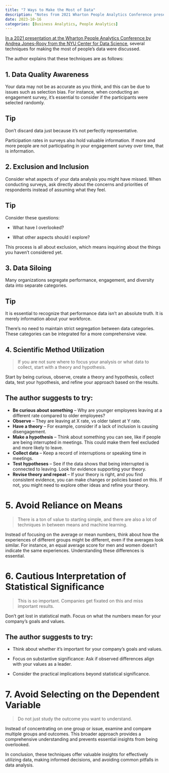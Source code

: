 ```yaml
---
title: "7 Ways to Make the Most of Data"
description: "Notes from 2021 Wharton People Analytics Conference presentation"
date: 2023-10-16
categories: [Business Analytics, People Analytics]
---
```


[In a 2021 presentation at the Wharton People Analytics Conference by Andrea Jones-Rooy from the NYU Center for Data Science](https://www.youtube.com/watch?v=NrrRJO9apqs&list=PL0EdWFC9ZZrWJ2B40bkLZ2bbJAQDmr3cX&index=21), several techniques for making the most of people's data were discussed.

The author explains that these techniques are as follows:

## 1. Data Quality Awareness

Your data may not be as accurate as you think, and this can be due to issues such as selection bias. For instance, when conducting an engagement survey, it's essential to consider if the participants were selected randomly. 

::: callout-tip
## Tip

Don't discard data just because it's not perfectly representative.

Participation rates in surveys also hold valuable information. If more and more people are not participating in your engagement survey over time, that is information.
:::


## 2. Exclusion and Inclusion

Consider what aspects of your data analysis you might have missed. When conducting surveys, ask directly about the concerns and priorities of respondents instead of assuming what they feel.

::: callout-tip
## Tip

Consider these questions: 

 - What have I overlooked?
 
 - What other aspects should I explore? 
 
This process is all about exclusion, which means inquiring about the things you haven't considered yet.

:::

## 3. Data Siloing

Many organizations segregate performance, engagement, and diversity data into separate categories. 

::: callout-tip
## Tip

It is essential to recognize that performance data isn't an absolute truth. It is merely information about your workforce. 

There's no need to maintain strict segregation between data categories. These categories can be integrated for a more comprehensive view.
:::


## 4. Scientific Method Utilization

> If you are not sure where to focus your analysis or what data to collect, start with a theory and hypothesis.

Start by being curious, observe, create a theory and hypothesis, collect data, test your hypothesis, and refine your approach based on the results.

::: callout-tip
## The author suggests to try:

-   **Be curious about something** -- Why are younger employees leaving at a different rate compared to older employees?
-   **Observe** -- They are leaving at X rate, vs older talent at Y rate.
-   **Have a theory** -- For example, consider if a lack of inclusion is causing disengagement.
-   **Make a hypothesis** -- Think about something you can see, like if people are being interrupted in meetings. This could make them feel excluded and more likely to leave.
-   **Collect data** -- Keep a record of interruptions or speaking time in meetings.
-   **Test hypotheses** -- See if the data shows that being interrupted is connected to leaving. Look for evidence supporting your theory. 
-   **Revise theory and repeat** -- If your theory is right, and you find consistent evidence, you can make changes or policies based on this. If not, you might need to explore other ideas and refine your theory.
:::


# 5. Avoid Reliance on Means

> There is a ton of value to starting simple, and there are also a lot of techniques in between means and machine learning.

Instead of focusing on the average or mean numbers, think about how the experiences of different groups might be different, even if the averages look similar. For instance, an equal average score for men and women doesn't indicate the same experiences. Understanding these differences is essential.


# 6. Cautious Interpretation of Statistical Significance

> This is so important. Companies get fixated on this and miss important results.

Don't get lost in statistical math. Focus on what the numbers mean for your company's goals and values. 

::: callout-tip
## The author suggests to try:

 - Think about whether it's important for your company's goals and values. 
 
 - Focus on substantive significance: Ask if observed differences align with your values as a leader.
 
 - Consider the practical implications beyond statistical significance.

:::

# 7. Avoid Selecting on the Dependent Variable

> Do not just study the outcome you want to understand.

Instead of concentrating on one group or issue, examine and compare multiple groups and outcomes. This broader approach provides a comprehensive understanding and prevents essential insights from being overlooked.

In conclusion, these techniques offer valuable insights for effectively utilizing data, making informed decisions, and avoiding common pitfalls in data analysis.
